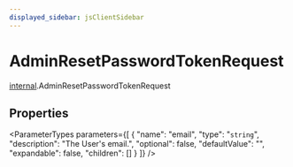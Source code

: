 ```yaml
---
displayed_sidebar: jsClientSidebar
---
```



# AdminResetPasswordTokenRequest

[internal](../../modules/internal.mdx).AdminResetPasswordTokenRequest

## Properties

<ParameterTypes parameters={[
  {
    "name": "email",
    "type": "`string`",
    "description": "The User's email.",
    "optional": false,
    "defaultValue": "",
    "expandable": false,
    "children": []
  }
]} />
